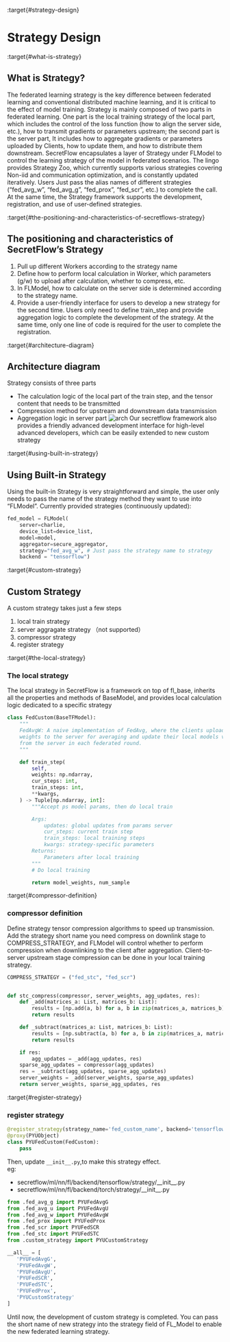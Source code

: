 :target{#strategy-design}

# Strategy Design

:target{#what-is-strategy}

## What is Strategy?

The federated learning strategy is the key difference between federated learning and conventional distributed machine learning, and it is critical to the effect of model training. Strategy is mainly composed of two parts in federated learning. One part is the local training strategy of the local part, which includes the control of the loss function (how to align the server side, etc.), how to transmit gradients or parameters upstream; the second part is the server part, It includes how to aggregate gradients or parameters uploaded by Clients, how to update them, and how to distribute them downstream.
SecretFlow encapsulates a layer of Strategy under FLModel to control the learning strategy of the model in federated scenarios. The lingo provides Strategy Zoo, which currently supports various strategies covering Non-iid and communication optimization, and is constantly updated iteratively. Users Just pass the alias names of different strategies (“fed\_avg\_w”, “fed\_avg\_g”, “fed\_prox”, “fed\_scr”, etc.) to complete the call. At the same time, the Strategy framework supports the development, registration, and use of user-defined strategies.

:target{#the-positioning-and-characteristics-of-secretflows-strategy}

## The positioning and characteristics of SecretFlow’s Strategy

1. Pull up different Workers according to the strategy name
2. Define how to perform local calculation in Worker, which parameters (g/w) to upload after calculation, whether to compress, etc.
3. In FLModel, how to calculate on the server side is determined according to the strategy name.
4. Provide a user-friendly interface for users to develop a new strategy for the second time. Users only need to define train\_step and provide aggregation logic to complete the development of the strategy. At the same time, only one line of code is required for the user to complete the registration.

:target{#architecture-diagram}

## Architecture diagram

Strategy consists of three parts

- The calculation logic of the local part of the train step, and the tensor content that needs to be transmitted
- Compression method for upstream and downstream data transmission
- Aggregation logic in server part
  ![arch](../../_assets/strategy_arc.jpg)
  Our secretflow framework also provides a friendly advanced development interface for high-level advanced developers, which can be easily extended to new custom strategy

:target{#using-built-in-strategy}

## Using Built-in Strategy

Using the built-in Strategy is very straightforward and simple, the user only needs to pass the name of the strategy method they want to use into “FLModel”.
Currently provided strategies (continuously updated):

```python
fed_model = FLModel(
    server=charlie,
    device_list=device_list,
    model=model,
    aggregator=secure_aggregator,
    strategy="fed_avg_w", # Just pass the strategy name to strategy
    backend = "tensorflow")
```

:target{#custom-strategy}

## Custom Strategy

A custom strategy takes just a few steps

1. local train strategy
2. server aggragate strategy （not supported）
3. compressor strategy
4. register strategy

:target{#the-local-strategy}

### The local strategy

The local strategy in SecretFlow is a framework on top of fl\_base, inherits all the properties and methods of BaseModel, and provides local calculation logic dedicated to a specific strategy

```python
class FedCustom(BaseTFModel):
    """
    FedAvgW: A naive implementation of FedAvg, where the clients upload their trained model
    weights to the server for averaging and update their local models via the aggregated weights
    from the server in each federated round.
    """

    def train_step(
        self,
        weights: np.ndarray,
        cur_steps: int,
        train_steps: int,
        **kwargs,
    ) -> Tuple[np.ndarray, int]:
        """Accept ps model params, then do local train

        Args:
            updates: global updates from params server
            cur_steps: current train step
            train_steps: local training steps
            kwargs: strategy-specific parameters
        Returns:
            Parameters after local training
        """
    	# Do local training

        return model_weights, num_sample
```

:target{#compressor-definition}

### compressor definition

Define strategy tensor compression algorithms to speed up transmission.
Add the strategy short name you need compress on downlink stage to COMPRESS\_STRATEGY, and FLModel will control whether to perform compression when downlinking to the client after aggregation.
Client-to-server upstream stage compression can be done in your local training strategy.

```python
COMPRESS_STRATEGY = ("fed_stc", "fed_scr")


def stc_compress(compressor, server_weights, agg_updates, res):
    def _add(matrices_a: List, matrices_b: List):
        results = [np.add(a, b) for a, b in zip(matrices_a, matrices_b)]
        return results

    def _subtract(matrices_a: List, matrices_b: List):
        results = [np.subtract(a, b) for a, b in zip(matrices_a, matrices_b)]
        return results

    if res:
        agg_updates = _add(agg_updates, res)
    sparse_agg_updates = compressor(agg_updates)
    res = _subtract(agg_updates, sparse_agg_updates)
    server_weights = _add(server_weights, sparse_agg_updates)
    return server_weights, sparse_agg_updates, res
```

:target{#register-strategy}

### register strategy

```python
@register_strategy(strategy_name='fed_custom_name', backend='tensorflow')
@proxy(PYUObject)
class PYUFedCustom(FedCustom):
    pass
```

Then, update <code>\_\_init\_\_.py</code>,to make this strategy effect.<br />eg:

- secretflow/ml/nn/fl/backend/tensorflow/strategy/\_\_init\_\_.py
- secretflow/ml/nn/fl/backend/torch/strategy/\_\_init\_\_.py

```python
from .fed_avg_g import PYUFedAvgG
from .fed_avg_u import PYUFedAvgU
from .fed_avg_w import PYUFedAvgW
from .fed_prox import PYUFedProx
from .fed_scr import PYUFedSCR
from .fed_stc import PYUFedSTC
from .custom_strategy import PYUCustomStrategy

__all__ = [
   'PYUFedAvgG',
   'PYUFedAvgW',
   'PYUFedAvgU',
   'PYUFedSCR',
   'PYUFedSTC',
   'PYUFedProx',
   'PYUCustomStrategy'
]
```

Until now, the development of custom strategy is completed. You can pass the short name of new strategy into the strategy field of FL\_Model to enable the new federated learning strategy.

